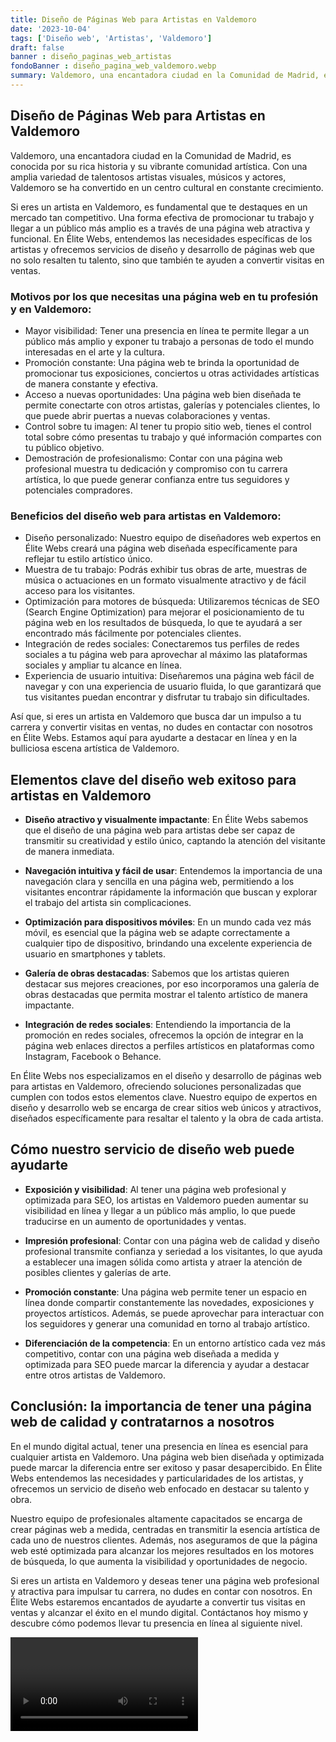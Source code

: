 ```yaml
---
title: Diseño de Páginas Web para Artistas en Valdemoro
date: '2023-10-04'
tags: ['Diseño web', 'Artistas', 'Valdemoro']
draft: false
banner : diseño_paginas_web_artistas
fondoBanner : diseño_pagina_web_valdemoro.webp
summary: Valdemoro, una encantadora ciudad en la Comunidad de Madrid, es conocida por su rica historia y su vibrante comunidad artística. Con una amplia variedad de talentosos artistas visuales, músicos y actores, Valdemoro se ha convertido en un centro cultural en constante crecimiento.
---
```


## Diseño de Páginas Web para Artistas en Valdemoro

Valdemoro, una encantadora ciudad en la Comunidad de Madrid, es conocida por su rica historia y su vibrante comunidad artística. Con una amplia variedad de talentosos artistas visuales, músicos y actores, Valdemoro se ha convertido en un centro cultural en constante crecimiento.

Si eres un artista en Valdemoro, es fundamental que te destaques en un mercado tan competitivo. Una forma efectiva de promocionar tu trabajo y llegar a un público más amplio es a través de una página web atractiva y funcional. En Élite Webs, entendemos las necesidades específicas de los artistas y ofrecemos servicios de diseño y desarrollo de páginas web que no solo resalten tu talento, sino que también te ayuden a convertir visitas en ventas.

### Motivos por los que necesitas una página web en tu profesión y en Valdemoro:

- Mayor visibilidad: Tener una presencia en línea te permite llegar a un público más amplio y exponer tu trabajo a personas de todo el mundo interesadas en el arte y la cultura.
- Promoción constante: Una página web te brinda la oportunidad de promocionar tus exposiciones, conciertos u otras actividades artísticas de manera constante y efectiva.
- Acceso a nuevas oportunidades: Una página web bien diseñada te permite conectarte con otros artistas, galerías y potenciales clientes, lo que puede abrir puertas a nuevas colaboraciones y ventas.
- Control sobre tu imagen: Al tener tu propio sitio web, tienes el control total sobre cómo presentas tu trabajo y qué información compartes con tu público objetivo.
- Demostración de profesionalismo: Contar con una página web profesional muestra tu dedicación y compromiso con tu carrera artística, lo que puede generar confianza entre tus seguidores y potenciales compradores.

### Beneficios del diseño web para artistas en Valdemoro:

- Diseño personalizado: Nuestro equipo de diseñadores web expertos en Élite Webs creará una página web diseñada específicamente para reflejar tu estilo artístico único.
- Muestra de tu trabajo: Podrás exhibir tus obras de arte, muestras de música o actuaciones en un formato visualmente atractivo y de fácil acceso para los visitantes.
- Optimización para motores de búsqueda: Utilizaremos técnicas de SEO (Search Engine Optimization) para mejorar el posicionamiento de tu página web en los resultados de búsqueda, lo que te ayudará a ser encontrado más fácilmente por potenciales clientes.
- Integración de redes sociales: Conectaremos tus perfiles de redes sociales a tu página web para aprovechar al máximo las plataformas sociales y ampliar tu alcance en línea.
- Experiencia de usuario intuitiva: Diseñaremos una página web fácil de navegar y con una experiencia de usuario fluida, lo que garantizará que tus visitantes puedan encontrar y disfrutar tu trabajo sin dificultades.

Así que, si eres un artista en Valdemoro que busca dar un impulso a tu carrera y convertir visitas en ventas, no dudes en contactar con nosotros en Élite Webs. Estamos aquí para ayudarte a destacar en línea y en la bulliciosa escena artística de Valdemoro.

<GifSeo />

<Cta />

## Elementos clave del diseño web exitoso para artistas en Valdemoro

- **Diseño atractivo y visualmente impactante**: En Élite Webs sabemos que el diseño de una página web para artistas debe ser capaz de transmitir su creatividad y estilo único, captando la atención del visitante de manera inmediata.

- **Navegación intuitiva y fácil de usar**: Entendemos la importancia de una navegación clara y sencilla en una página web, permitiendo a los visitantes encontrar rápidamente la información que buscan y explorar el trabajo del artista sin complicaciones.

- **Optimización para dispositivos móviles**: En un mundo cada vez más móvil, es esencial que la página web se adapte correctamente a cualquier tipo de dispositivo, brindando una excelente experiencia de usuario en smartphones y tablets.

- **Galería de obras destacadas**: Sabemos que los artistas quieren destacar sus mejores creaciones, por eso incorporamos una galería de obras destacadas que permita mostrar el talento artístico de manera impactante.

- **Integración de redes sociales**: Entendiendo la importancia de la promoción en redes sociales, ofrecemos la opción de integrar en la página web enlaces directos a perfiles artísticos en plataformas como Instagram, Facebook o Behance.

En Élite Webs nos especializamos en el diseño y desarrollo de páginas web para artistas en Valdemoro, ofreciendo soluciones personalizadas que cumplen con todos estos elementos clave. Nuestro equipo de expertos en diseño y desarrollo web se encarga de crear sitios web únicos y atractivos, diseñados específicamente para resaltar el talento y la obra de cada artista.

## Cómo nuestro servicio de diseño web puede ayudarte

- **Exposición y visibilidad**: Al tener una página web profesional y optimizada para SEO, los artistas en Valdemoro pueden aumentar su visibilidad en línea y llegar a un público más amplio, lo que puede traducirse en un aumento de oportunidades y ventas.

- **Impresión profesional**: Contar con una página web de calidad y diseño profesional transmite confianza y seriedad a los visitantes, lo que ayuda a establecer una imagen sólida como artista y atraer la atención de posibles clientes y galerías de arte.

- **Promoción constante**: Una página web permite tener un espacio en línea donde compartir constantemente las novedades, exposiciones y proyectos artísticos. Además, se puede aprovechar para interactuar con los seguidores y generar una comunidad en torno al trabajo artístico.

- **Diferenciación de la competencia**: En un entorno artístico cada vez más competitivo, contar con una página web diseñada a medida y optimizada para SEO puede marcar la diferencia y ayudar a destacar entre otros artistas de Valdemoro.

## Conclusión: la importancia de tener una página web de calidad y contratarnos a nosotros

En el mundo digital actual, tener una presencia en línea es esencial para cualquier artista en Valdemoro. Una página web bien diseñada y optimizada puede marcar la diferencia entre ser exitoso y pasar desapercibido. En Élite Webs entendemos las necesidades y particularidades de los artistas, y ofrecemos un servicio de diseño web enfocado en destacar su talento y obra.

Nuestro equipo de profesionales altamente capacitados se encarga de crear páginas web a medida, centradas en transmitir la esencia artística de cada uno de nuestros clientes. Además, nos aseguramos de que la página web esté optimizada para alcanzar los mejores resultados en los motores de búsqueda, lo que aumenta la visibilidad y oportunidades de negocio.

Si eres un artista en Valdemoro y deseas tener una página web profesional y atractiva para impulsar tu carrera, no dudes en contar con nosotros. En Élite Webs estaremos encantados de ayudarte a convertir tus visitas en ventas y alcanzar el éxito en el mundo digital. Contáctanos hoy mismo y descubre cómo podemos llevar tu presencia en línea al siguiente nivel.

<Video />

<CtaBot job='Artistas' city='Valdemoro'/>

<Gmaps query='Valdemoro+españa+maps' />